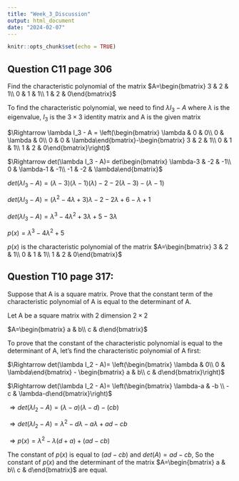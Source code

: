 ```yaml
---
title: "Week_3_Discussion"
output: html_document
date: "2024-02-07"
---
```


```r
knitr::opts_chunk$set(echo = TRUE)
```

## Question C11 page 306

Find the characteristic polynomial of the matrix $A=\begin{bmatrix} 3 & 2 & 1\\ 0 & 1 & 1\\ 1 & 2 & 0\end{bmatrix}$


To find the characteristic polynomial, we need to find $\lambda I_3 - A$ where $\lambda$ is the eigenvalue, $I_3$ is the $3\times3$ identity matrix and A is the given matrix


$\Rightarrow \lambda I_3 - A = \left(\begin{bmatrix} \lambda & 0 & 0\\ 0 & \lambda & 0\\ 0 & 0 & \lambda\end{bmatrix}-\begin{bmatrix} 3 & 2 & 1\\ 0 & 1 & 1\\ 1 & 2 & 0\end{bmatrix}\right)$


$\Rightarrow det(\lambda I_3 - A)= det\begin{bmatrix} \lambda-3 & -2 & -1\\ 0 & \lambda-1 & -1\\ -1 & -2 & \lambda\end{bmatrix}$


$det(\lambda I_3 - A)= (\lambda-3)(\lambda-1)(\lambda) - 2 - 2(\lambda-3) - (\lambda-1)$


$det(\lambda I_3 - A)= (\lambda^2 - 4 \lambda +3) \lambda -2 -2 \lambda + 6 - \lambda +1$


$det(\lambda I_3 - A)= \lambda^3 -4 \lambda^2 +3 \lambda + 5 -3 \lambda$


$p(x) = \lambda^3 - 4 \lambda^2 + 5$


$p(x)$ is the characteristic polynomial of the matrix $A=\begin{bmatrix} 3 & 2 & 1\\ 0 & 1 & 1\\ 1 & 2 & 0\end{bmatrix}$

## Question T10 page 317:

Suppose that A is a square matrix. Prove that the constant term of the characteristic polynomial of A is equal to the determinant of A.

Let A be a square matrix with 2 dimension $2\times2$

$A=\begin{bmatrix} a & b\\ c & d\end{bmatrix}$

To prove that the constant of the characteristic polynomial is equal to the determinant of A, let's find the characteristic polynomial of A first:

$\Rightarrow det(\lambda I_2 - A)= \left(\begin{bmatrix} \lambda & 0\\ 0 & \lambda\end{bmatrix} - \begin{bmatrix} a & b\\ c & d\end{bmatrix}\right)$


$\Rightarrow det(\lambda I_2 - A)= \left(\begin{bmatrix} \lambda-a & -b \\ -c & \lambda-d\end{bmatrix}\right)$


$\Rightarrow det(\lambda I_2 - A)= (\lambda-a) (\lambda-d) - (cb)$


$\Rightarrow det(\lambda I_2 - A)= \lambda^2 -d \lambda - a \lambda + ad - cb$


$\Rightarrow p(x) = \lambda^2 - \lambda(d+a) + (ad-cb)$


The constant of $p(x)$ is equal to $(ad-cb)$ and $det(A)=ad-cb$, So the constant of $p(x)$ and the determinant of the matrix $A=\begin{bmatrix} a & b\\ c & d\end{bmatrix}$ are equal.
